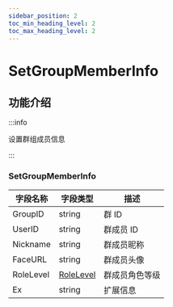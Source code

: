 ```yaml
---
sidebar_position: 2
toc_min_heading_level: 2
toc_max_heading_level: 2
---
```


# SetGroupMemberInfo

## 功能介绍

:::info

设置群组成员信息

:::


### SetGroupMemberInfo

| 字段名称       | 字段类型                             | 描述                                               |
| -------------- | ------------------------------------ | -------------------------------------------------- |
| GroupID        | string                               | 群 ID                                              |
| UserID         | string                               | 群成员 ID                                          |
| Nickname       | string                               | 群成员昵称                                         |
| FaceURL        | string                               | 群成员头像                                         |
| RoleLevel      | [RoleLevel](docs/sdks/enum/roleLevel.mdx)                                  | 群成员角色等级          |
| Ex             | string                               | 扩展信息                                           |
